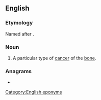 ==English==
{{wikipedia}}

===Etymology===
Named after {{w|James Ewing}}.

===Noun===
{{en-noun|head=[[Ewing]]'s [[sarcoma]]}}

# {{lb|en|pathology}} A particular type of [[cancer]] of the [[bone]].

===Anagrams===
* {{anagrams|en|Ewing sarcomas}}

[[Category:English eponyms]]
